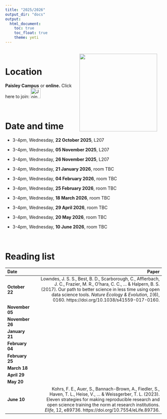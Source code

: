 ```yaml
---
title: "2025/2026"
output_dir: "docs"  
output:
  html_document:
    toc: true
    toc_float: true
    theme: yeti
---
```

<style>
  .responsive-img {
    float: right;
    margin: 15px 15px 15px 15px;
  }

  @media (max-width: 768px) {
    .responsive-img {
      float: none;
      display: block;
      margin: 0 auto 15px auto;
    }
  }
</style>

<img src="UWSTea2.jpg" width="250" class="responsive-img">

<br>

# Location

**Paisley Campus** or **online.** Click here to join: [<img src="teams.svg" alt="Join us here"  height="32"/>](https://teams.microsoft.com/l/meetup-join/19%3ameeting_MTQ4Y2RiNzEtODMxYi00MGVhLTlhNDgtYTgzMWI1ZmYxMGZl%40thread.v2/0?context=%7b%22Tid%22%3a%22f89944b7-4a4e-4ea7-9156-3299f3411647%22%2c%22Oid%22%3a%22730b79f5-6f77-4110-9293-ae406b00b086%22%7d)

<br> 

# Date and time

- 3-4pm, Wednesday, **22 October 2025**, L207 

- 3-4pm, Wednesday, **05 November 2025**, L207 

- 3-4pm, Wednesday, **26 November 2025**, L207 

- 3-4pm, Wednesday, **21 January 2026**, room TBC

- 3-4pm, Wednesday, **04 February 2026**, room TBC

- 3-4pm, Wednesday, **25 February 2026**, room TBC

- 3-4pm, Wednesday, **18 March 2026**, room TBC

- 3-4pm, Wednesday, **29 April 2026**, room TBC

- 3-4pm, Wednesday, **20 May 2026**, room TBC

- 3-4pm, Wednesday, **10 June 2026**, room TBC

<br>

# Reading list

<style scoped>
table {
  font-size: 14px;
}
</style>

|Date            |     |                                                                                                Paper|
|:---------------|:----|----------------------------------------------------------------------------------------------------:|
|  **October 22**|     |Lowndes, J. S. S., Best, B. D., Scarborough, C., Afflerbach, J. C., Frazier, M. R., O’hara, C. C., ... & Halpern, B. S. (2017). Our path to better science in less time using open data science tools. *Nature Ecology & Evolution*, *1*(6), 0160. https://doi.org/10.1038/s41559-017-0160.
| **November 05**|     |
| **November 26**|     |
|  **January 21**|     |
| **February 04**|     |
| **February 25**|     |
|    **March 18**|     |
|    **April 29**|     |
|      **May 20**|     |
|     **June 10**|     |Kohrs, F. E., Auer, S., Bannach-Brown, A., Fiedler, S., Haven, T. L., Heise, V., ... & Weissgerber, T. L. (2023). Eleven strategies for making reproducible research and open science training the norm at research institutions. *Elife*, 12, e89736. https://doi.org/10.7554/eLife.89736.
